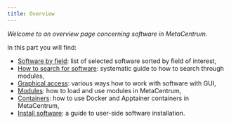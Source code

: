 ```yaml
---
title: Overview
---
```

*Welcome to an overview page concerning software in MetaCentrum.*

In this part you will find:

- [Software by field](): list of selected software sorted by field of interest,
- [How to search for software](../software/search-soft): systematic guide to how to search through modules,
- [Graphical access](../software/graphical-access): various ways how to work with software with GUI,
- [Modules](../software/modules): how to load and use modules in MetaCentrum,
- [Containers](../software/containers): how to use Docker and Apptainer containers in MetaCentrum,
- [Install software](../software/install-software): a guide to user-side software installation.



